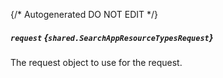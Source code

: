 {/* Autogenerated DO NOT EDIT  */}

##### `request` *{`shared.SearchAppResourceTypesRequest`}*
The request object to use for the request.
<Collapsible openLabel={Labels.showProperties} closeLabel={Labels.hideProperties}>
    <SearchAppResourceTypesRequest/>
</Collapsible>


